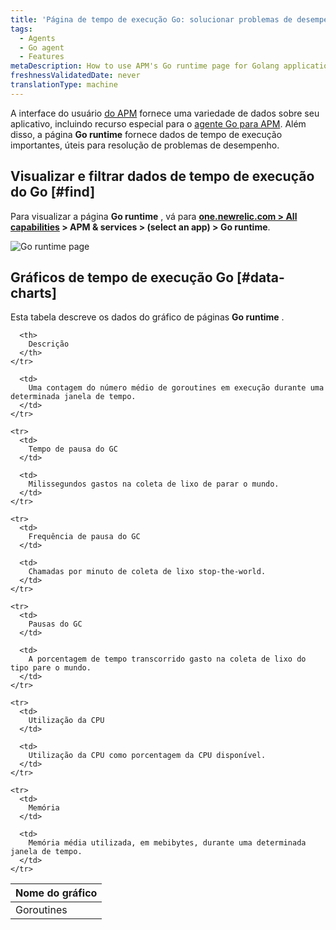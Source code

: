 ```yaml
---
title: 'Página de tempo de execução Go: solucionar problemas de desempenho'
tags:
  - Agents
  - Go agent
  - Features
metaDescription: How to use APM's Go runtime page for Golang applications to help troubleshoot performance issues.
freshnessValidatedDate: never
translationType: machine
---
```



A interface do usuário [do APM](/docs/apm) fornece uma variedade de dados sobre seu aplicativo, incluindo recurso especial para o [agente Go para APM](/docs/agents/go-agent/get-started/new-relic-go). Além disso, a página <DNT>**Go runtime**</DNT> fornece dados de tempo de execução importantes, úteis para resolução de problemas de desempenho.

## Visualizar e filtrar dados de tempo de execução do Go [#find]

Para visualizar a página <DNT>**Go runtime**</DNT> , vá para <DNT>**[one.newrelic.com > All capabilities](https://one.newrelic.com/all-capabilities) > APM & services > (select an app) > Go runtime**</DNT>.

<img
  title="Go runtime page"
  alt="Go runtime page"
  src={apmGoRuntimeUI}
/>

## Gráficos de tempo de execução Go [#data-charts]

Esta tabela descreve os dados do gráfico de páginas <DNT>**Go runtime**</DNT> .

<table>
  <thead>
    <tr>
      <th style={{ width: "200px" }}>
        Nome do gráfico
      </th>

      <th>
        Descrição
      </th>
    </tr>
  </thead>

  <tbody>
    <tr>
      <td>
        Goroutines
      </td>

      <td>
        Uma contagem do número médio de goroutines em execução durante uma determinada janela de tempo.
      </td>
    </tr>

    <tr>
      <td>
        Tempo de pausa do GC
      </td>

      <td>
        Milissegundos gastos na coleta de lixo de parar o mundo.
      </td>
    </tr>

    <tr>
      <td>
        Frequência de pausa do GC
      </td>

      <td>
        Chamadas por minuto de coleta de lixo stop-the-world.
      </td>
    </tr>

    <tr>
      <td>
        Pausas do GC
      </td>

      <td>
        A porcentagem de tempo transcorrido gasto na coleta de lixo do tipo pare o mundo.
      </td>
    </tr>

    <tr>
      <td>
        Utilização da CPU
      </td>

      <td>
        Utilização da CPU como porcentagem da CPU disponível.
      </td>
    </tr>

    <tr>
      <td>
        Memória
      </td>

      <td>
        Memória média utilizada, em mebibytes, durante uma determinada janela de tempo.
      </td>
    </tr>
  </tbody>
</table>